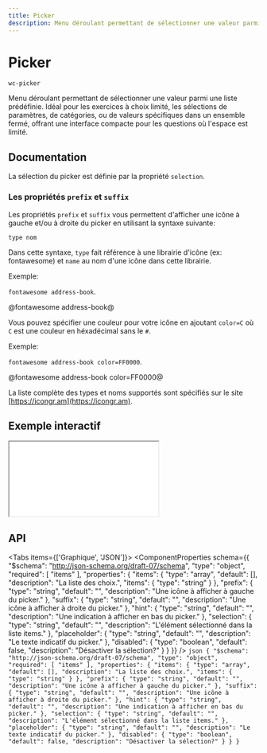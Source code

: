 ```yaml
---
title: Picker
description: Menu déroulant permettant de sélectionner une valeur parmi une liste prédéfinie. Idéal pour les exercices à choix limité, les sélections de paramètres, de catégories, ou de valeurs spécifiques dans un ensemble fermé, offrant une interface compacte pour les questions où l'espace est limité.
---
```



# Picker

`wc-picker`

Menu déroulant permettant de sélectionner une valeur parmi une liste prédéfinie. Idéal pour les exercices à choix limité, les sélections de paramètres, de catégories, ou de valeurs spécifiques dans un ensemble fermé, offrant une interface compacte pour les questions où l'espace est limité.

## Documentation

La sélection du picker est définie par la propriété `selection`.

### Les propriétés `prefix` et `suffix`

Les propriétés `prefix` et `suffix` vous permettent d'afficher une icône à gauche et/ou à droite
du picker en utilisant la syntaxe suivante:

`type nom`

Dans cette syntaxe, `type` fait référence à une librairie d'icône (ex: fontawesome) et `name` au nom d'une icône dans cette librairie.

Exemple:

`fontawesome address-book`.

@fontawesome address-book@

Vous pouvez spécifier une couleur pour votre icône en ajoutant `color=C` où `C` est une couleur en héxadécimal sans le `#`.

Exemple:

`fontawesome address-book color=FF0000`.

@fontawesome address-book color=FF0000@

La liste complète des types et noms supportés sont spécifiés sur le site [https://icongr.am](https://icongr.am).

## Exemple interactif

<iframe
  src={useAbsoluteUrl('playground/components/wc-picker')}
  style={{ width: '100%', height: '700px', border: 'none' }}
></iframe>

## API

<Tabs items={['Graphique', 'JSON']}>
  <Tab>
    <ComponentProperties schema={{
  "$schema": "http://json-schema.org/draft-07/schema",
  "type": "object",
  "required": [
    "items"
  ],
  "properties": {
    "items": {
      "type": "array",
      "default": [],
      "description": "La liste des choix.",
      "items": {
        "type": "string"
      }
    },
    "prefix": {
      "type": "string",
      "default": "",
      "description": "Une icône à afficher à gauche du picker."
    },
    "suffix": {
      "type": "string",
      "default": "",
      "description": "Une icône à afficher à droite du picker."
    },
    "hint": {
      "type": "string",
      "default": "",
      "description": "Une indication à afficher en bas du picker."
    },
    "selection": {
      "type": "string",
      "default": "",
      "description": "L'élément sélectionné dans la liste items."
    },
    "placeholder": {
      "type": "string",
      "default": "",
      "description": "Le texte indicatif du picker."
    },
    "disabled": {
      "type": "boolean",
      "default": false,
      "description": "Désactiver la sélection?"
    }
  }
}} />
  </Tab>
  <Tab>
    ```json
    {
  "$schema": "http://json-schema.org/draft-07/schema",
  "type": "object",
  "required": [
    "items"
  ],
  "properties": {
    "items": {
      "type": "array",
      "default": [],
      "description": "La liste des choix.",
      "items": {
        "type": "string"
      }
    },
    "prefix": {
      "type": "string",
      "default": "",
      "description": "Une icône à afficher à gauche du picker."
    },
    "suffix": {
      "type": "string",
      "default": "",
      "description": "Une icône à afficher à droite du picker."
    },
    "hint": {
      "type": "string",
      "default": "",
      "description": "Une indication à afficher en bas du picker."
    },
    "selection": {
      "type": "string",
      "default": "",
      "description": "L'élément sélectionné dans la liste items."
    },
    "placeholder": {
      "type": "string",
      "default": "",
      "description": "Le texte indicatif du picker."
    },
    "disabled": {
      "type": "boolean",
      "default": false,
      "description": "Désactiver la sélection?"
    }
  }
}
    ```
  </Tab>
</Tabs>

